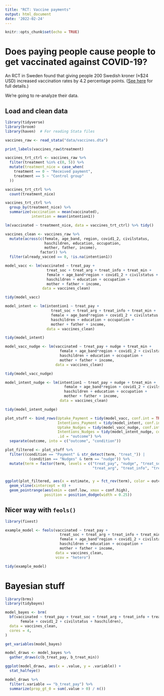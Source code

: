 ```yaml
---
title: "RCT: Vaccine payments"
output: html_document
date: '2022-02-24'
---
```


```r
knitr::opts_chunk$set(echo = TRUE)
```

# Does paying people cause people to get vaccinated against COVID-19?

An RCT in Sweden found that giving people 200 Swedish kroner (≈$24 USD) increased vaccination rates by 4.2 percentage points. ([See here](https://www.science.org/doi/full/10.1126/science.abm0475) for full details.) 

We're going to re-analyze their data.


## Load and clean data

```r
library(tidyverse)
library(broom)
library(haven)  # For reading Stata files

vaccines_raw <- read_stata("data/vaccines.dta")
```

```r
print_labels(vaccines_raw$treatment)
```

```r
vaccines_trt_ctrl <- vaccines_raw %>% 
  filter(treatment %in% c(0, 5)) %>% 
  mutate(treatment_nice = case_when(
    treatment == 0 ~ "Received payment",
    treatment == 5 ~ "Control group"
  ))

vaccines_trt_ctrl %>%
  count(treatment_nice)
```


```r
vaccines_trt_ctrl %>% 
  group_by(treatment_nice) %>% 
  summarize(vaccination = mean(vaccinated),
            intention = mean(intention1))
```


```r
lm(vaccinated ~ treatment_nice, data = vaccines_trt_ctrl) %>% tidy()
```


```r
vaccines_clean <- vaccines_raw %>% 
  mutate(across(c(female, age_band, region, covid1_2, civilstatus, 
                  haschildren, education, occupation, 
                  mother, father, income),
                factor)) %>% 
  filter(already_vacced == 0, !is.na(intention1))
```


```r
model_vacc <- lm(vaccinated ~ treat_pay + 
                   treat_soc + treat_arg + treat_info + treat_min +
                   female + age_band*region + covid1_2 + civilstatus +
                   haschildren + education + occupation + 
                   mother + father + income,
                 data = vaccines_clean)

tidy(model_vacc)
```

```r
model_intent <- lm(intention1 ~ treat_pay + 
                     treat_soc + treat_arg + treat_info + treat_min +
                     female + age_band*region + covid1_2 + civilstatus +
                     haschildren + education + occupation + 
                     mother + father + income,
                   data = vaccines_clean)

tidy(model_intent)
```

```r
model_vacc_nudge <- lm(vaccinated ~ treat_pay + nudge + treat_min +
                         female + age_band*region + covid1_2 + civilstatus +
                         haschildren + education + occupation + 
                         mother + father + income,
                       data = vaccines_clean)

tidy(model_vacc_nudge)

model_intent_nudge <- lm(intention1 ~ treat_pay + nudge + treat_min +
                           female + age_band*region + covid1_2 + civilstatus +
                           haschildren + education + occupation + 
                           mother + father + income,
                         data = vaccines_clean)

tidy(model_intent_nudge)
```

```r
plot_stuff <- bind_rows(Uptake_Payment = tidy(model_vacc, conf.int = TRUE), 
                        Intentions_Payment = tidy(model_intent, conf.int = TRUE), 
                        Uptake_Nudges = tidy(model_vacc_nudge, conf.int = TRUE),
                        Intentions_Nudges = tidy(model_intent_nudge, conf.int = TRUE),
                        .id = "outcome") %>% 
  separate(outcome, into = c("outcome", "condition"))

plot_filtered <- plot_stuff %>% 
  filter((condition == "Payment" & str_detect(term, "treat_")) |
           (condition == "Nudges" & term == "nudge")) %>% 
  mutate(term = factor(term, levels = c("treat_pay", "nudge", "treat_soc", 
                                        "treat_arg", "treat_info", "treat_min")))


ggplot(plot_filtered, aes(x = estimate, y = fct_rev(term), color = outcome)) +
  geom_vline(xintercept = 0) +
  geom_pointrange(aes(xmin = conf.low, xmax = conf.high),
                  position = position_dodge(width = 0.25))
```

## Nicer way with `feols()`

```r
library(fixest)

example_model <- feols(vaccinated ~ treat_pay + 
                         treat_soc + treat_arg + treat_info + treat_min |
                         female + age_band^region + covid1_2 + civilstatus +
                         haschildren + education + occupation + 
                         mother + father + income,
                       data = vaccines_clean,
                       vcov = "hetero")

tidy(example_model)
```

# Bayesian stuff

```r
library(brms)
library(tidybayes)

model_bayes <- brm(
  bf(vaccinated ~ treat_pay + treat_soc + treat_arg + treat_info + treat_min +
       female + covid1_2 + civilstatus + haschildren),
  data = vaccines_clean,
  cores = 4,
)
```

```r
get_variables(model_bayes)

model_draws <- model_bayes %>% 
  gather_draws(c(b_treat_pay, b_treat_min)) 

ggplot(model_draws, aes(x = .value, y = .variable)) +
  stat_halfeye()

model_draws %>% 
  filter(.variable == "b_treat_pay") %>% 
  summarize(prop_gt_0 = sum(.value > 0) / n())
```
